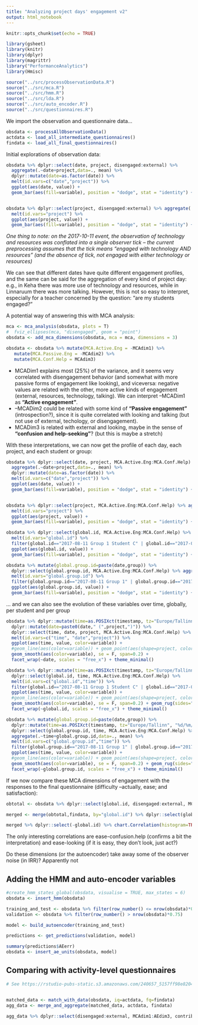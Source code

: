 ```yaml
---
title: "Analyzing project days' engagement v2"
output: html_notebook
---
```



```r
knitr::opts_chunk$set(echo = TRUE)

library(gsheet)
library(knitr)
library(dplyr)
library(magrittr)
library("PerformanceAnalytics")
library(Hmisc)

source("../src/processObservationData.R")
source("../src/mca.R")
source("../src/hmm.R")
source("../src/lda.R")
source("../src/auto_encoder.R")
source("../src/questionnaires.R")
```

We import the observation and questionnaire data...

```r

obsdata <- processAllObservationData()
actdata <- load_all_intermediate_questionnaires()
findata <- load_all_final_questionnaires()

```

Initial explorations of observation data:

```r

obsdata %>% dplyr::select(date, project, disengaged:external) %>% 
  aggregate(.~date+project,data=., mean) %>%
  dplyr::mutate(date=as.factor(date)) %>%
  melt(id.vars=c("date","project")) %>%
  ggplot(aes(date, value)) + 
  geom_bar(aes(fill=variable), position = "dodge", stat = "identity") + theme_minimal()


obsdata %>% dplyr::select(project, disengaged:external) %>% aggregate(.~project,data=., mean) %>%
  melt(id.vars="project") %>%
  ggplot(aes(project, value)) + 
  geom_bar(aes(fill=variable), position = "dodge", stat = "identity") + theme_minimal()

```

*One thing to note: on the 2017-10-11 event, the observation of technology and resources was conflated into a single observer tick -- the current preprocessing assumes that the tick means "engaged with technology AND resources" (and the absence of tick, not engaged with either technology or resources)*

We can see that different dates have quite different engagement profiles, and the same can be said for the aggregation of every kind of project day: e.g., in Keha there was more use of technology and resources, while in Linnaruum there was more talking. However, this is not so easy to interpret, especially for a teacher concerned by the question: "are my students engaged?"

A potential way of answering this with MCA analysis:

```r

mca <- mca_analysis(obsdata, plots = T)
#  fviz_ellipses(mca, "disengaged", geom = "point")
obsdata <- add_mca_dimensions(obsdata, mca = mca, dimensions = 3)

obsdata <- obsdata %>% mutate(MCA.Active.Eng = -MCAdim1) %>%
   mutate(MCA.Passive.Eng = -MCAdim2) %>%
   mutate(MCA.Conf.Help = MCAdim3)

```

* MCADim1 explains most (25%) of the variance, and it seems very correlated with disengagement behavior (and somewhat with more passive forms of engagement like looking), and viceversa: negative values are related with the other, more active kinds of engagement (external, resources, technology, talking). We can interpret --MCADim1 as **"Active engagement"**. 
* --MCADim2 could be related with some kind of **"Passive engagement"** (introspection?), since it is quite correlated with looking and talking (but not use of external, techology, or disengagement). 
* MCADim3 is related with external and looking, maybe in the sense of **"confusion and help-seeking"**? (but this is maybe a stretch)


With these interpretations, we can now get the profile of each day, each project, and each student or group:

```r
obsdata %>% dplyr::select(date, project, MCA.Active.Eng:MCA.Conf.Help) %>% 
  aggregate(.~date+project,data=., mean) %>%
  dplyr::mutate(date=as.factor(date)) %>%
  melt(id.vars=c("date","project")) %>%
  ggplot(aes(date, value)) + 
  geom_bar(aes(fill=variable), position = "dodge", stat = "identity") + theme_minimal()


obsdata %>% dplyr::select(project, MCA.Active.Eng:MCA.Conf.Help) %>% aggregate(.~project,data=., mean) %>%
  melt(id.vars="project") %>%
  ggplot(aes(project, value)) + 
  geom_bar(aes(fill=variable), position = "dodge", stat = "identity") + theme_minimal()

obsdata %>% dplyr::select(global.id, MCA.Active.Eng:MCA.Conf.Help) %>% aggregate(.~global.id,data=., mean) %>%
  melt(id.vars="global.id") %>%
  filter(global.id=="2017-08-11 Group 1 Student C" | global.id=="2017-08-11 Group 3 Student A") %>%
  ggplot(aes(global.id, value)) +
  geom_bar(aes(fill=variable), position = "dodge", stat = "identity") + theme_minimal()

obsdata %>% mutate(global.group.id=paste(date,group)) %>%
  dplyr::select(global.group.id, MCA.Active.Eng:MCA.Conf.Help) %>% aggregate(.~global.group.id,data=., mean) %>%
  melt(id.vars="global.group.id") %>%
  filter(global.group.id=="2017-08-11 Group 1" | global.group.id=="2017-08-11 Group 3") %>%
  ggplot(aes(global.group.id, value)) +
  geom_bar(aes(fill=variable), position = "dodge", stat = "identity") + theme_minimal()

```

... and we can also see the evolution of these variables over time, globally, per student and per group

```r

obsdata %>% dplyr::mutate(time=as.POSIXct(timestamp, tz="Europe/Tallinn", "%d/%m/%Y %H:%M:%S")) %>%
  dplyr::mutate(date=paste0(date," (",project,")")) %>%
  dplyr::select(time, date, project, MCA.Active.Eng:MCA.Conf.Help) %>% 
  melt(id.vars=c("time", "date","project")) %>%
  ggplot(aes(time, value, color=variable)) + 
  #geom_line(aes(color=variable)) + geom_point(aes(shape=project, color=variable)) + 
  geom_smooth(aes(color=variable), se = F, span=0.2) +
  facet_wrap(~date, scales = "free_x") + theme_minimal()

obsdata %>% dplyr::mutate(time=as.POSIXct(timestamp, tz="Europe/Tallinn", "%d/%m/%Y %H:%M:%S")) %>%
  dplyr::select(global.id, time, MCA.Active.Eng:MCA.Conf.Help) %>% 
  melt(id.vars=c("global.id","time")) %>%
  filter(global.id=="2017-08-11 Group 1 Student C" | global.id=="2017-08-11 Group 3 Student A") %>%
  ggplot(aes(time, value, color=variable)) + 
  #geom_line(aes(color=variable)) + geom_point(aes(shape=project, color=variable)) + 
  geom_smooth(aes(color=variable), se = F, span=0.2) + geom_rug(sides="b") +
  facet_wrap(~global.id, scales = "free_x") + theme_minimal()

obsdata %>% mutate(global.group.id=paste(date,group)) %>%
  dplyr::mutate(time=as.POSIXct(timestamp, tz="Europe/Tallinn", "%d/%m/%Y %H:%M:%S")) %>%
  dplyr::select(global.group.id, time, MCA.Active.Eng:MCA.Conf.Help) %>% 
  aggregate(.~time+global.group.id,data=., mean) %>%
  melt(id.vars=c("global.group.id","time")) %>%
  filter(global.group.id=="2017-08-11 Group 1" | global.group.id=="2017-08-11 Group 3") %>%
  ggplot(aes(time, value, color=variable)) + 
  #geom_line(aes(color=variable)) + geom_point(aes(shape=project, color=variable)) + 
  geom_smooth(aes(color=variable), se = F, span=0.2) + geom_rug(sides="b") +
  facet_wrap(~global.group.id, scales = "free_x") + theme_minimal()


```

If we now compare these MCA dimensions of engagement with the responses to the final questionnaire (difficulty --actually, ease; and satisfaction):

```r

obtotal <- obsdata %>% dplyr::select(global.id, disengaged:external, MCA.Active.Eng:MCA.Conf.Help) %>% aggregate(.~global.id,data=., mean)

merged <- merge(obtotal,findata, by="global.id") %>% dplyr::select(global.id, disengaged:external, MCA.Active.Eng:MCA.Conf.Help, satisfaction, difficulty)

merged %>% dplyr::select(-global.id) %>% chart.Correlation(histogram=TRUE, pch=19)
```

The only interesting correlations are ease-confusion.help (confirms a bit the interpretation) and ease-looking (if it is easy, they don't look, just act?)

Do these dimensions (or the autoencoder) take away some of the observer noise (in IRR)? Apparently not

## Adding the HMM and auto-encoder variables

```r
#create_hmm_states_global(obsdata, visualise = TRUE, max_states = 6)
obsdata <- insert_hmm(obsdata)

training_and_test <- obsdata %>% filter(row_number() <= nrow(obsdata)*0.75)
validation <- obsdata %>% filter(row_number() > nrow(obsdata)*0.75)

model <- build_autoencoder(training_and_test)

predictions <- get_predictions(validation, model)

summary(predictions$AEerr)
obsdata <- insert_ae_units(obsdata, model)

```

## Comparing with activity-level questionnaires

```r
# See https://rstudio-pubs-static.s3.amazonaws.com/240657_5157ff98e8204c358b2118fa69162e18.html for multiple correlations tests


matched_data <- match_with_data(obsdata, iq=actdata, fq=findata)
agg_data <- merge_and_aggregate(matched_data, actdata, findata)

agg_data %>% dplyr::select(disengaged:external, MCAdim1:AEdim3, contribution:collaboration,f_satisfaction,ease) %>% as.matrix() %>% rcorr(type = c("pearson","spearman")) %>% kable()

```